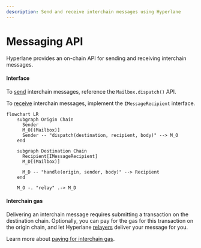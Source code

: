 ```yaml
---
description: Send and receive interchain messages using Hyperlane
---
```


# Messaging API

Hyperlane provides an on-chain API for sending and receiving interchain messages.

#### Interface

To [send](./send.mdx "mention") interchain messages, reference the `Mailbox.dispatch()` API.

To [receive](./receive.mdx "mention") interchain messages, implement the `IMessageRecipient` interface.

```mermaid
flowchart LR
    subgraph Origin Chain
      Sender
      M_O[(Mailbox)]
      Sender -- "dispatch(destination, recipient, body)" --> M_O
    end

    subgraph Destination Chain
      Recipient[IMessageRecipient]
      M_D[(Mailbox)]

      M_D -- "handle(origin, sender, body)" --> Recipient
    end

    M_O -. "relay" .-> M_D
```

#### Interchain gas

Delivering an interchain message requires submitting a transaction on the destination chain. Optionally, you can pay for the gas for this transaction on the origin chain, and let Hyperlane [relayers](../../operators/relayers/ "mention") deliver your message for you.

Learn more about [paying for interchain gas](./interchaingas.mdx "mention").
